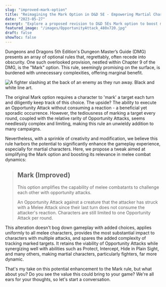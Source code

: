 ```yaml
---
slug: "improved-mark-option"
title: "Reimagining the Mark Option in D&D 5E - Empowering Martial Characters"
date: "2023-05-27"
excerpt: "Explore a proposed revision to D&D 5Es Mark option to boost martial gameplay, simplifying rules and enriching combat dynamics."
featured_image: "/images/OpportunityAttack_480x720.jpg"
draft: false
showToc: false
---
```


Dungeons and Dragons 5th Edition's Dungeon Master’s Guide (DMG) presents an array of optional rules that, regrettably, often recede into obscurity. One such overlooked provision, nestled within Chapter 9 of the DMG, is the "Mark" option. This rule, seemingly promising on the surface, is burdened with unnecessary complexities, offering marginal benefit.

![A fighter slashing at the back of an enemy as they run away. Black and white line art.](/images/OpportunityAttack_480x720.jpg)

The original Mark option requires a character to 'mark' a target each turn and diligently keep track of this choice. The upside? The ability to execute an Opportunity Attack without consuming a reaction - a beneficial yet sporadic occurrence. However, the tediousness of marking a target every round, coupled with the relative rarity of Opportunity Attacks, seems needlessly complex and limiting, making this rule an unwieldy addition to many campaigns.

Nevertheless, with a sprinkle of creativity and modification, we believe this rule harbors the potential to significantly enhance the gameplay experience, especially for martial characters. Here, we propose a tweak aimed at simplifying the Mark option and boosting its relevance in melee combat dynamics:

> ## Mark (Improved)
> This option amplifies the capability of melee combatants to challenge each other with opportunity attacks.
>
> An Opportunity Attack against a creature that the attacker has struck with a Melee Attack since their last turn does not consume the attacker's reaction. Characters are still limited to one Opportunity Attack per round.





This alteration doesn't bog down gameplay with added choices, applies uniformly to all melee characters, provides the most substantial impact to characters with multiple attacks, and spares the added complexity of tracking marked targets. It retains the viability of Opportunity Attacks while synergizing well with abilities such as Protect, Intercept, Hide in Plain Sight, and many others, making martial characters, particularly fighters, far more dynamic.

That's my take on this potential enhancement to the Mark rule, but what about you? Do you see the value this could bring to your game? We're all ears for your thoughts, so let's start a conversation.